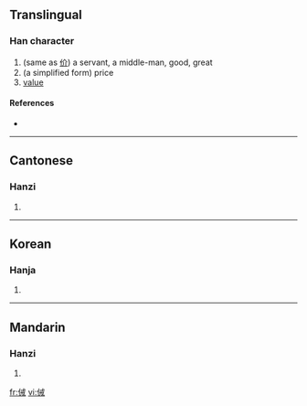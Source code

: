 ==Translingual==

===Han character===
{{Han char|rn=9|rad=人|as=07|sn=9|four=|canj=人戈廿 (OIT)}}

# (same as [[价]]) a servant, a middle-man, good, great
# (a simplified form) price
# [[value]]

====References====
* {{Han ref|kx=0103.120|hdz=10156.120|uh=3458|ud=13400}}

----

==Cantonese==

===Hanzi===
{{yue-hanzi|jyut=|y=gai3}}

# {{defn|Cantonese|sort=人07}}
----

==Korean==

===Hanja===
{{ko-hanja|hangeul=개|rv=gae|mr=kae|y=kay|eumhun=착하다|ehrv=chakada|ehmr=ch'akhada|ehy=chakhata}}

# {{defn|Korean|sort=人07}}

----

==Mandarin==

===Hanzi===
{{cmn-hanzi|pin=[[jiè]] ([[jie4]])|wg=chieh<sup>4</sup>}}

# {{defn|Mandarin|sort=人07}}

[[fr:㑘]]
[[vi:㑘]]